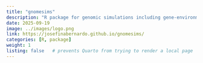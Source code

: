 ```yaml
---
title: "gnomesims"
description: "R package for genomic simulations including gene-environment correlation."
date: 2025-09-19
image: ../images/logo.png
link: https://josefinabernardo.github.io/gnomesims/
categories: [R, package]
weight: 1
listing: false   # prevents Quarto from trying to render a local page
---
```

